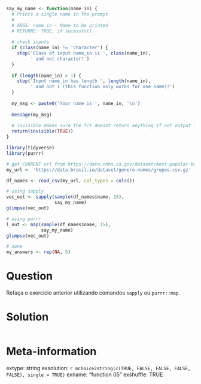 ```r
say_my_name <- function(name_in) {
  # Prints a single name in the prompt
  #
  # ARGS: name_in - Name to be printed
  # RETURNS: TRUE, if sucessfull
  
  # check inputs
  if (class(name_in) != 'character') {
    stop('Class of input name_in is ', class(name_in), 
         ' and not character!')
  }
  
  if (length(name_in) > 1) {
    stop('Input name_in has length ', length(name_in), 
         ' and not 1 (this function only works for one name)!')
  }
    
  my_msg <- paste0('Your name is ', name_in, '\n')
  
  message(my_msg)
  
  # invisible makes sure the fct doesnt return anything if not output is set
  return(invisible(TRUE))
}

library(tidyverse)
library(purrr)

# get CURRENT url from https://data.chhs.ca.gov/dataset/most-popular-baby-names-2005-current
my_url <- 'https://data.brasil.io/dataset/genero-nomes/grupos.csv.gz'

df_names <- read_csv(my_url, col_types = cols())

# using sapply
vec_out <- sapply(sample(df_names$name, 15),
                  say_my_name)
glimpse(vec_out)

# using purrr
l_out <- map(sample(df_names$name, 15),
             say_my_name)
glimpse(vec_out)
```

```r
# none
my_answers <- rep(NA, 5)

```

Question
========

Refaça o exercício anterior utilizando comandos `sapply` ou `purrr::map`.



Solution
================

```r
```


Meta-information
================
extype: string
exsolution: `r mchoice2string(c(TRUE, FALSE, FALSE, FALSE, FALSE), single = TRUE)`
exname: "function 05"
exshuffle: TRUE

